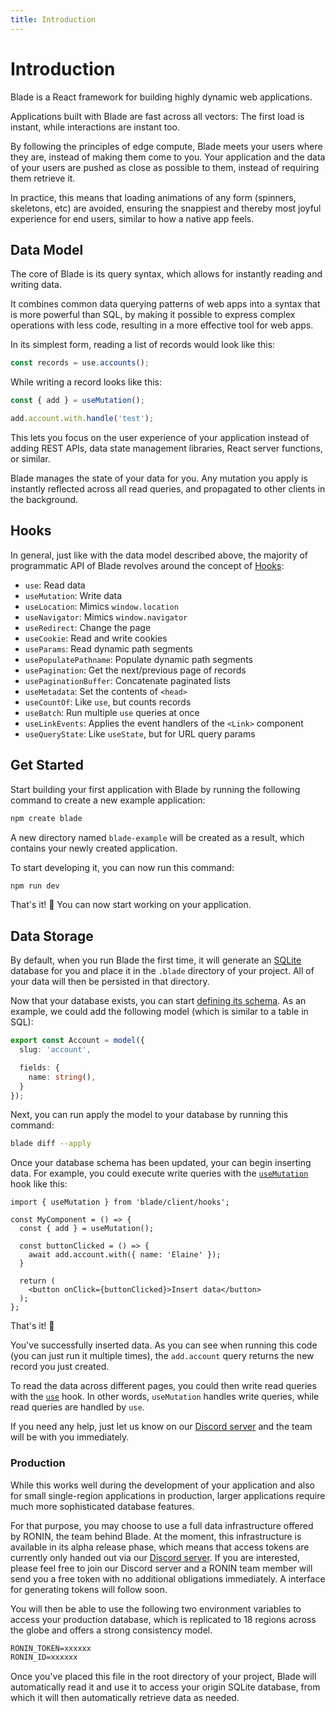 ```yaml
---
title: Introduction
---
```



# Introduction

Blade is a React framework for building highly dynamic web applications.

Applications built with Blade are fast across all vectors: The first load is instant,
while interactions are instant too.

By following the principles of edge compute, Blade meets your users where they are, instead
of making them come to you. Your application and the data of your users are pushed as
close as possible to them, instead of requiring them retrieve it.

In practice, this means that loading animations of any form (spinners, skeletons, etc)
are avoided, ensuring the snappiest and thereby most joyful experience for end users,
similar to how a native app feels.

## Data Model

The core of Blade is its query syntax, which allows for instantly reading and writing
data.

It combines common data querying patterns of web apps into a syntax that is more powerful
than SQL, by making it possible to express complex operations with less code, resulting in
a more effective tool for web apps.

In its simplest form, reading a list of records would look like this:

```typescript
const records = use.accounts();
```

While writing a record looks like this:

```typescript
const { add } = useMutation();

add.account.with.handle('test');
```

This lets you focus on the user experience of your application instead of adding
REST APIs, data state management libraries, React server functions, or similar.

Blade manages the state of your data for you. Any mutation you apply is instantly
reflected across all read queries, and propagated to other clients in the background.

## Hooks

In general, just like with the data model described above, the majority of programmatic
API of Blade revolves around the concept of [Hooks](https://react.dev/reference/react/hooks):

- `use`: Read data
- `useMutation`: Write data
- `useLocation`: Mimics `window.location`
- `useNavigator`: Mimics `window.navigator`
- `useRedirect`: Change the page
- `useCookie`: Read and write cookies
- `useParams`: Read dynamic path segments
- `usePopulatePathname`: Populate dynamic path segments
- `usePagination`: Get the next/previous page of records
- `usePaginationBuffer`: Concatenate paginated lists
- `useMetadata`: Set the contents of `<head>`
- `useCountOf`: Like `use`, but counts records
- `useBatch`: Run multiple `use` queries at once
- `useLinkEvents`: Applies the event handlers of the `<Link>` component
- `useQueryState`: Like `useState`, but for URL query params

## Get Started

Start building your first application with Blade by running the following command to create a new example application:

```bash
npm create blade
```

A new directory named `blade-example` will be created as a result, which contains your newly created application.

To start developing it, you can now run this command:

```bash
npm run dev
```

That's it! 🎉 You can now start working on your application.

## Data Storage

By default, when you run Blade the first time, it will generate an [SQLite](https://sqlite.org) database
for you and place it in the `.blade` directory of your project. All of your data will then be
persisted in that directory.

Now that your database exists, you can start [defining its schema](/models). As an example, we could
add the following model (which is similar to a table in SQL):

```ts
export const Account = model({
  slug: 'account',

  fields: {
    name: string(),
  }
});
```

Next, you can run apply the model to your database by running this command:

```bash
blade diff --apply
```

Once your database schema has been updated, your can begin inserting data. For example, you
could execute write queries with the [`useMutation`](/hooks#usemutation-client) hook like this:

```tsx
import { useMutation } from 'blade/client/hooks';

const MyComponent = () => {
  const { add } = useMutation();

  const buttonClicked = () => {
    await add.account.with({ name: 'Elaine' });
  }

  return (
    <button onClick={buttonClicked}>Insert data</button>
  );
};
```

That's it! 🚀

You've successfully inserted data. As you can see when running this code (you can just run it
multiple times), the `add.account` query returns the new record you just created.

To read the data across different pages, you could then write read queries with
the [`use`](/hooks#use-server) hook. In other words, `useMutation` handles write queries, while
read queries are handled by `use`.

If you need any help, just let us know on our [Discord server](https://discord.gg/ronin) and the
team will be with you immediately.

### Production

While this works well during the development of your application and also for small single-region
applications in production, larger applications require much more sophisticated database features.

For that purpose, you may choose to use a full data infrastructure offered by RONIN, the
team behind Blade. At the moment, this infrastructure is available in its alpha release phase, which
means that access tokens are currently only handed out via our [Discord server](https://discord.gg/ronin).
If you are interested, please feel free to join our Discord server and a RONIN team member will send you
a free token with no additional obligations immediately. A interface for generating tokens will follow soon.

You will then be able to use the following two environment variables to access your production database,
which is replicated to 18 regions across the globe and offers a strong consistency model.

```txt
RONIN_TOKEN=xxxxxx
RONIN_ID=xxxxxx
```

Once you've placed this file in the root directory of your project, Blade will automatically read it and
use it to access your origin SQLite database, from which it will then automatically retrieve data as needed.